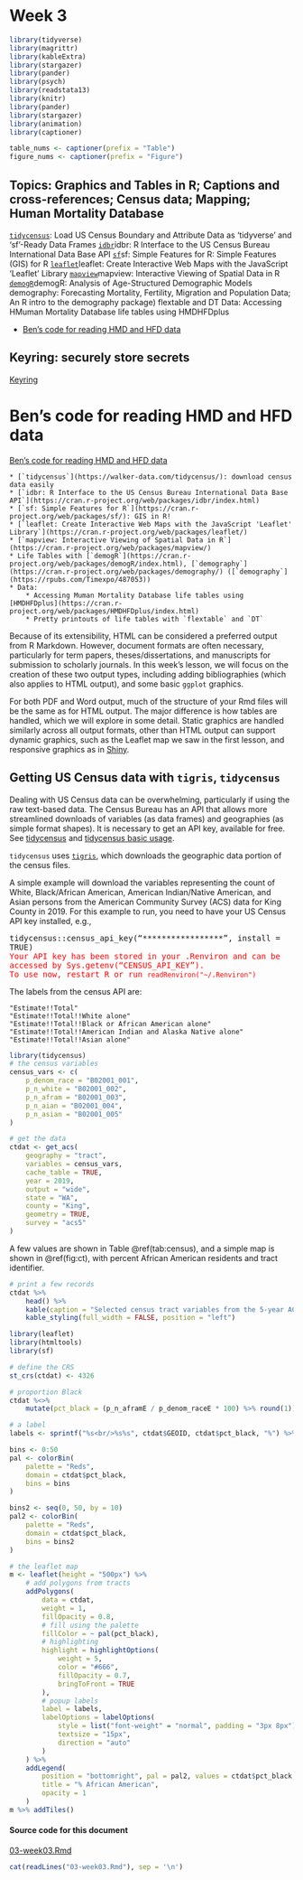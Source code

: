 # Week 3 {#week3}

```r
library(tidyverse)
library(magrittr)
library(kableExtra)
library(stargazer)
library(pander)
library(psych)
library(readstata13)
library(knitr)
library(pander)
library(stargazer)
library(animation)
library(captioner)

table_nums <- captioner(prefix = "Table")
figure_nums <- captioner(prefix = "Figure")
```

<style>
.border1 {   
    border-width: 1px;   
    border-color: black;   
    border-style: solid; } 
</style>

<h2>Topics: Graphics and Tables in R; Captions and cross-references; Census data; Mapping; Human Mortality Database</h2>

[`tidycensus`](#tidycensus): Load US Census Boundary and Attribute Data as ‘tidyverse’ and ‘sf’-Ready Data Frames
[`idbr`](#irbr)idbr: R Interface to the US Census Bureau International Data Base API
[`sf`](#sf)sf: Simple Features for R: Simple Features (GIS) for R
[`leaflet`](#leaflet)leaflet: Create Interactive Web Maps with the JavaScript ‘Leaflet’ Library
[`mapview`](#mapview)mapview: Interactive Viewing of Spatial Data in R
[`demogR`](#demogR)demogR: Analysis of Age-Structured Demographic Models
demography: Forecasting Mortality, Fertility, Migration and Population Data; An R intro to the demography package)
flextable and DT
Data:
Accessing HMuman Mortality Database life tables using HMDHFDplus

* [Ben's code for reading HMD and HFD data](#hanowell_hmdhfd)

## Keyring: securely store secrets

[Keyring](https://cran.r-project.org/web/packages/keyring/)


# Ben's code for reading HMD and HFD data {#hanowell_hmdhfd}
[Ben's code for reading HMD and HFD data](https://github.com/hanowell/uwsoc533a/blob/main/gists/HMDHFDplus-gist.R)






    * [`tidycensus`](https://walker-data.com/tidycensus/): download census data easily
    * [`idbr: R Interface to the US Census Bureau International Data Base API`](https://cran.r-project.org/web/packages/idbr/index.html)
    * [`sf: Simple Features for R`](https://cran.r-project.org/web/packages/sf/): GIS in R!
    * [`leaflet: Create Interactive Web Maps with the JavaScript 'Leaflet' Library`](https://cran.r-project.org/web/packages/leaflet/)
    * [`mapview: Interactive Viewing of Spatial Data in R`](https://cran.r-project.org/web/packages/mapview/)
    * Life Tables with [`demogR`](https://cran.r-project.org/web/packages/demogR/index.html), [`demography`](https://cran.r-project.org/web/packages/demography/) ([`demography`](https://rpubs.com/Timexpo/487053))
    * Data:
        * Accessing Muman Mortality Database life tables using [HMDHFDplus](https://cran.r-project.org/web/packages/HMDHFDplus/index.html)
        * Pretty printouts of life tables with `flextable` and `DT`








Because of its extensibility, HTML can be considered a preferred output from R Markdown. However, document formats are often necessary, particularly for term papers, theses/dissertations, and manuscripts for submission to scholarly journals. In this week's lesson, we will focus on the creation of these two output types, including adding bibliographies (which also applies to HTML output), and some basic `ggplot` graphics. 

For both PDF and Word output, much of the structure of your Rmd files will be the same as for HTML output. The major difference is how tables are handled, which we will explore in some detail. Static graphics are handled similarly across all output formats, other than HTML output can support dynamic graphics, such as the Leaflet map we saw in the first lesson, and responsive graphics as in [Shiny](https://shiny.rstudio.com/).


## Getting US Census data with `tigris`, `tidycensus`
Dealing with US Census data can be overwhelming, particularly if using the raw text-based data. The Census Bureau has an API that allows more streamlined downloads of variables (as data frames) and geographies (as simple format shapes). It is necessary to get an API key, available for free. See [tidycensus](https://walker-data.com/tidycensus/) and  [tidycensus basic usage](https://walker-data.com/tidycensus/articles/basic-usage.html).

`tidycensus` uses [`tigris`](https://www.rdocumentation.org/packages/tigris/versions/1.0), which downloads the geographic data portion of the census files.

A simple example will download the variables representing the count of White, Black/African American, American Indian/Native American, and Asian persons from the American Community Survey (ACS) data for King County in 2019. For this example to run, you need to have your US Census API key installed, e.g., 

<tt>
tidycensus::census_api_key("*****************", install = TRUE)<br>
<font color="red">
Your API key has been stored in your .Renviron and can be accessed by Sys.getenv("CENSUS_API_KEY").<br>
To use now, restart R or run `readRenviron("~/.Renviron")`
</font>
</tt>

The labels from the census API are:

```
"Estimate!!Total"                                         
"Estimate!!Total!!White alone"                            
"Estimate!!Total!!Black or African American alone"        
"Estimate!!Total!!American Indian and Alaska Native alone"
"Estimate!!Total!!Asian alone" 
```

```r
library(tidycensus)
# the census variables
census_vars <- c(
    p_denom_race = "B02001_001",
    p_n_white = "B02001_002",
    p_n_afram = "B02001_003",
    p_n_aian = "B02001_004",
    p_n_asian = "B02001_005"
)

# get the data
ctdat <- get_acs(
    geography = "tract",
    variables = census_vars,
    cache_table = TRUE,
    year = 2019,
    output = "wide",
    state = "WA",
    county = "King",
    geometry = TRUE,
    survey = "acs5"
)
```

A few values are shown in Table \@ref(tab:census), and a simple map is shown in \@ref(fig:ct), with percent African American residents and tract identifier.

```r
# print a few records
ctdat %>%
    head() %>%
    kable(caption = "Selected census tract variables from the 5-year ACS from 2019 for King County, WA") %>%
    kable_styling(full_width = FALSE, position = "left")
```

```r
library(leaflet)
library(htmltools)
library(sf)

# define the CRS
st_crs(ctdat) <- 4326

# proportion Black
ctdat %<>%
    mutate(pct_black = (p_n_aframE / p_denom_raceE * 100) %>% round(1))

# a label
labels <- sprintf("%s<br/>%s%s", ctdat$GEOID, ctdat$pct_black, "%") %>% lapply(htmltools::HTML)

bins <- 0:50
pal <- colorBin(
    palette = "Reds",
    domain = ctdat$pct_black,
    bins = bins
)

bins2 <- seq(0, 50, by = 10)
pal2 <- colorBin(
    palette = "Reds",
    domain = ctdat$pct_black,
    bins = bins2
)

# the leaflet map
m <- leaflet(height = "500px") %>%
    # add polygons from tracts
    addPolygons(
        data = ctdat,
        weight = 1,
        fillOpacity = 0.8,
        # fill using the palette
        fillColor = ~ pal(pct_black),
        # highlighting
        highlight = highlightOptions(
            weight = 5,
            color = "#666",
            fillOpacity = 0.7,
            bringToFront = TRUE
        ),
        # popup labels
        label = labels,
        labelOptions = labelOptions(
            style = list("font-weight" = "normal", padding = "3px 8px"),
            textsize = "15px",
            direction = "auto"
        )
    ) %>%
    addLegend(
        position = "bottomright", pal = pal2, values = ctdat$pct_black,
        title = "% African American",
        opacity = 1
    )
m %>% addTiles()
```








<h4>Source code for this document</h4>
[03-week03.Rmd](03-week03.Rmd)

```r
cat(readLines("03-week03.Rmd"), sep = '\n')
```
